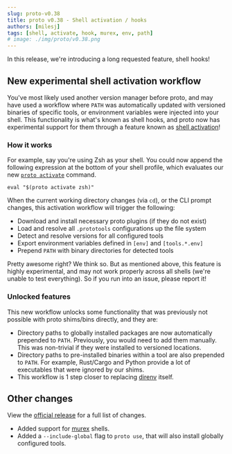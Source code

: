 ```yaml
---
slug: proto-v0.38
title: proto v0.38 - Shell activation / hooks
authors: [milesj]
tags: [shell, activate, hook, murex, env, path]
# image: ./img/proto/v0.38.png
---
```


In this release, we're introducing a long requested feature, shell hooks!

<!--truncate-->

## New experimental shell activation workflow

You've most likely used another version manager before proto, and may have used a workflow where
`PATH` was automatically updated with versioned binaries of specific tools, or environment variables
were injected into your shell. This functionality is what's known as shell hooks, and proto now has
experimental support for them through a feature known as
[shell activation](/docs/proto/workflows#shell-activation)!

### How it works

For example, say you're using Zsh as your shell. You could now append the following expression at
the bottom of your shell profile, which evaluates our new
[`proto activate`](/docs/proto/commands/activate) command.

```shell
eval "$(proto activate zsh)"
```

When the current working directory changes (via `cd`), or the CLI prompt changes, this activation
workflow will trigger the following:

- Download and install necessary proto plugins (if they do not exist)
- Load and resolve all `.prototools` configurations up the file system
- Detect and resolve versions for all configured tools
- Export environment variables defined in `[env]` and `[tools.*.env]`
- Prepend `PATH` with binary directories for detected tools

Pretty awesome right? We think so. But as mentioned above, this feature is highly experimental, and
may not work properly across all shells (we're unable to test everything). So if you run into an
issue, please report it!

### Unlocked features

This new workflow unlocks some functionality that was previously not possible with proto shims/bins
directly, and they are:

- Directory paths to globally installed packages are now automatically prepended to `PATH`.
  Previously, you would need to add them manually. This was non-trivial if they were installed to
  versioned locations.
- Directory paths to pre-installed binaries within a tool are also prepended to `PATH`. For example,
  Rust/Cargo and Python provide a lot of executables that were ignored by our shims.
- This workflow is 1 step closer to replacing [direnv](https://direnv.net/) itself.

## Other changes

View the [official release](https://github.com/moonrepo/proto/releases/tag/v0.38.0) for a full list
of changes.

- Added support for [murex](https://murex.rocks/) shells.
- Added a `--include-global` flag to `proto use`, that will also install globally configured tools.
